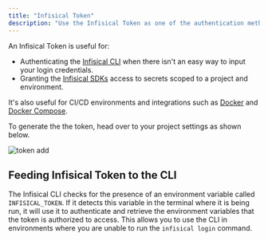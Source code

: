 ```yaml
---
title: "Infisical Token"
description: "Use the Infisical Token as one of the authentication methods."
---
```


An Infisical Token is useful for:

- Authenticating the [Infisical CLI](/cli/overview) when there isn't an easy way to input your login credentials.
- Granting the [Infisical SDKs](/sdks/overview) access to secrets scoped to a project and environment.

It's also useful for CI/CD environments and integrations such as [Docker](/integrations/platforms/docker) and [Docker Compose](/integrations/platforms/docker-compose).

To generate the the token, head over to your project settings as shown below.

![token add](../../images/project-token-add.png)

## Feeding Infisical Token to the CLI

The Infisical CLI checks for the presence of an environment variable called `INFISICAL_TOKEN`.
If it detects this variable in the terminal where it is being run, it will use it to authenticate and retrieve the environment variables that the token is authorized to access.
This allows you to use the CLI in environments where you are unable to run the `infisical login` command.
